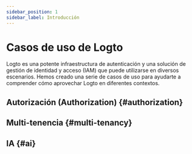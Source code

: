 ```yaml
---
sidebar_position: 1
sidebar_label: Introducción
---
```



# Casos de uso de Logto

Logto es una potente infraestructura de autenticación y una solución de gestión de identidad y acceso (IAM) que puede utilizarse en diversos escenarios. Hemos creado una serie de casos de uso para ayudarte a comprender cómo aprovechar Logto en diferentes contextos.

## Autorización (Authorization) \{#authorization}

<AuthorizationCatalog headingLevel={3} />

## Multi-tenencia \{#multi-tenancy}

<MultiTenancyCatalog headingLevel={3} />

## IA \{#ai}

<AiCatalog headingLevel={3} />
